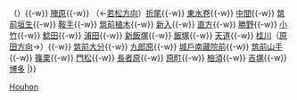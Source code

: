 <noinclude>
{{noteTA
|1=zh-hans:筑; zh-hant:筑;
}}
</noinclude>
{{鐵道路線|
| 模板名稱 =福北豐線
| 名稱 = [[File:JR logo (kyushu).svg|25px|九州旅客鐵道|link=九州旅客鐵道]] [[筑豐本線|筑豐本線]]（折尾－桂川）、[[篠栗線]] （[[福北豐線]] [[File:JRK number JC.svg|20px]]）
| 代表色 = #faaf18
| 車站列表 =（←[[Template:鹿兒島本線 (福岡地區)|小倉方向]]）[[黑崎站|黑崎]]{{-w}} （{{link-ja|東折尾號誌站|東折尾信号場}}）{{-w}} [[陣原站|陣原]]{{-w}} （←[[Template:若松線|若松方向]]）[[折尾站|折尾]]{{-w}} [[東水卷站|東水卷]]{{-w}} [[中間站 (日本)|中間]]{{-w}} [[筑前垣生站|筑前垣生]]{{-w}} [[鞍手站|鞍手]]{{-w}} [[筑前植木站|筑前植木]]{{-w}} [[新入站|新入]]{{-w}} [[直方站|直方]]{{-w}} [[勝野站|勝野]]{{-w}} [[小竹站|小竹]]{{-w}} [[鯰田站|鯰田]]{{-w}} [[浦田站 (福岡縣)|浦田]]{{-w}} [[新飯塚站|新飯塚]]{{-w}} [[飯塚站|飯塚]]{{-w}} [[天道站|天道]]{{-w}} [[桂川站 (福岡縣)|桂川]]（[[Template:原田線|原田方向]]→）{{-w}} [[筑前大分站|筑前大分]]{{-w}} [[九郎原站|九郎原]]{{-w}} [[城戶南藏院前站|城戶南藏院前]]{{-w}} [[筑前山手站|筑前山手]]{{-w}} [[篠栗站|篠栗]]{{-w}} [[門松站|門松]]{{-w}} [[長者原站|長者原]]{{-w}} [[原町站|原町]]{{-w}} [[柚須站|柚須]]{{-w}} [[吉塚站|吉塚]]{{-w}} [[博多站|博多]]
|}}<noinclude>
[[Category:九州旅客鐵道路線模板|Houhon]]
</noinclude>